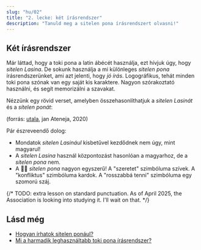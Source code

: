 ```yaml
---
slug: "hu/02"
title: "2. lecke: két írásrendszer"
description: "Tanuld meg a sitelen pona írásrendszert olvasni!"
---
```



## Két írásrendszer

Már láttad, hogy a toki pona a latin ábécét használja, ezt hívjuk úgy, hogy _sitelen Lasina_. De sokunk használja a mi különleges _sitelen pona_ írásrendszerünket, ami azt jelenti, hogy _jó írás_. Logográfikus, tehát minden toki pona szónak van egy saját kis karaktere. Nagyon szórakoztató használni, és segít memorizálni a szavakat.

Nézzünk egy rövid verset, amelyben összehasonlíthatjuk a _sitelen Lasinát_ és a _sitelen ponát_:

<Tabbed id="1">
  <Row sl="sina olin e utala." m="Te szereted a konfliktust." />
  <Row sl="taso sina sona ala:" m="De te nem érted," />
  <Row sl="utala li ike e sina." m="hogy a konfliktus rosszabbá tesz téged." />
</Tabbed>

(forrás: [utala](https://utala.pona.la/toki-musi-lili/#utala), jan Ateneja, 2020)  

Pár észreveendő dolog:

- Mondatok _sitelen Lasinául_ kisbetűvel kezdődnek nem úgy, mint magyarul!
- A _sitelen Lasina_ használ központozást hasonlóan a magyarhoz, de a _sitelen pona_ nem.
- A 󱥠󱥔 _sitelen pona_ nagyon egyszerű! A "szeretet" szimbóluma szívek. A "konfliktus" szimbóluma kardok. A "rosszabbá tenni" szimbóluma egy szomorú száj.

{/* TODO: extra lesson on standard punctuation. As of April 2025, the Association is looking into studying it. I'll wait on that. */}

## Lásd még
* [Hogyan írhatok sitelen ponául?](hu/fonts/)
* [Mi a harmadik leghasználtabb toki pona írásrendszer?](hu/sitelen-sitelen/)


